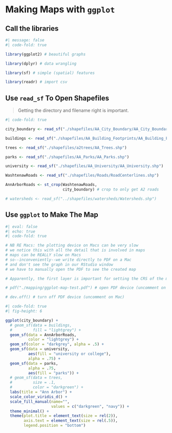 # Making Maps with `ggplot` {#sec-ggplot-map}

## Call the libraries 

```r
#| message: false
#| code-fold: true

library(ggplot2) # beautiful graphs

library(dplyr) # data wrangling

library(sf) # simple (spatial) features

library(readr) # import csv

```

## Use `read_sf` To Open Shapefiles

> Getting the directory and filename right is important.


```r
#| code-fold: true

city_boundary <- read_sf("./shapefiles/AA_City_Boundary/AA_City_Boundary.shp")

buildings <- read_sf("./shapefiles/AA_Building_Footprints/AA_Building_Footprints.shp")

trees <- read_sf("./shapefiles/a2trees/AA_Trees.shp")

parks <- read_sf("./shapefiles/AA_Parks/AA_Parks.shp")

university <- read_sf("./shapefiles/AA_University/AA_University.shp")

WashtenawRoads <- read_sf("./shapefiles/Roads/RoadCenterlines.shp")

AnnArborRoads <- st_crop(WashtenawRoads, 
                         city_boundary) # crop to only get A2 roads

# watersheds <- read_sf("../shapefiles/watersheds/Watersheds.shp")

```


## Use `ggplot` to Make The Map

```r
#| eval: false
#| echo: true
#| code-fold: true

# NB RE Macs: the plotting device on Macs can be very slow
# we notice this with all the detail that is involved in maps
# maps can be REALLY slow on Macs
# so--inconveniently--we write directly to PDF on a Mac
# and don't see the graph in our RStudio window
# we have to manually open the PDF to see the created map

# Apparently, the first layer is important for setting the CRS of the map

# pdf("./mapping/ggplot-map-test.pdf") # open PDF device (uncomment on Mac)

# dev.off() # turn off PDF device (uncomment on Mac)

```

```r
#| code-fold: true
#| fig-height: 6

ggplot(city_boundary) +
  # geom_sf(data = buildings,
  #         fill = "lightgrey") +
  geom_sf(data = AnnArborRoads, 
          color = "lightgrey") +
  geom_sf(color = "darkgrey", alpha = .5) +
  geom_sf(data = university, 
          aes(fill = "university or college"), 
          alpha = .75) + 
  geom_sf(data = parks, 
          alpha = .75,
          aes(fill = "parks")) +
  # geom_sf(data = trees, 
  #         size = .1,
  #         color = "darkgreen") +
  labs(title = "Ann Arbor") +
  scale_color_viridis_d() +
  scale_fill_manual(name="",
                    values = c("darkgreen", "navy")) +
  theme_minimal() +
  theme(plot.title = element_text(size = rel(2)), 
        axis.text = element_text(size = rel(.5)),
        legend.position = "bottom") 

```







